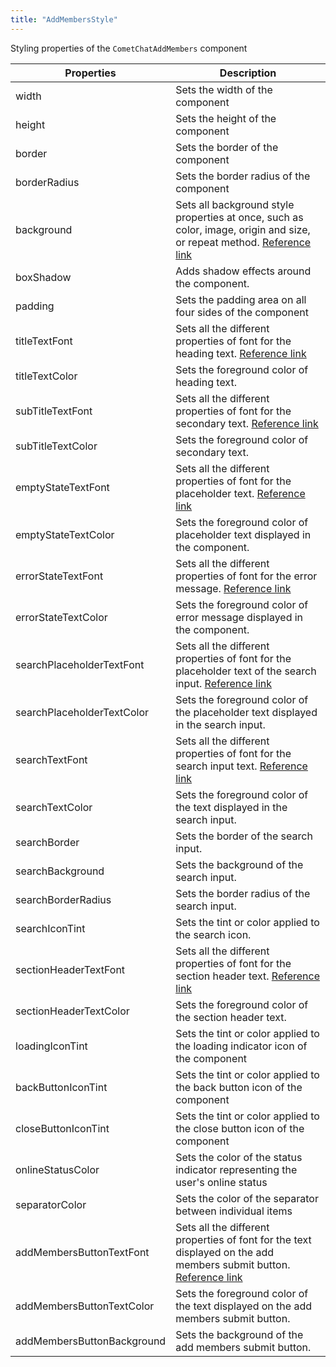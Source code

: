 ```yaml
---
title: "AddMembersStyle"
---
```


Styling properties of the `CometChatAddMembers` component

| Properties                 | Description                                                                                                                                                                          |
| -------------------------- | ------------------------------------------------------------------------------------------------------------------------------------------------------------------------------------ |
| width                      | Sets the width of the component                                                                                                                                                      |
| height                     | Sets the height of the component                                                                                                                                                     |
| border                     | Sets the border of the component                                                                                                                                                     |
| borderRadius               | Sets the border radius of the component                                                                                                                                              |
| background                 | Sets all background style properties at once, such as color, image, origin and size, or repeat method. [Reference link](https://developer.mozilla.org/en-US/docs/Web/CSS/background) |
| boxShadow                  | Adds shadow effects around the component.                                                                                                                                            |
| padding                    | Sets the padding area on all four sides of the component                                                                                                                             |
| titleTextFont              | Sets all the different properties of font for the heading text. [Reference link](https://developer.mozilla.org/en-US/docs/Web/CSS/font)                                              |
| titleTextColor             | Sets the foreground color of heading text.                                                                                                                                           |
| subTitleTextFont           | Sets all the different properties of font for the secondary text. [Reference link](https://developer.mozilla.org/en-US/docs/Web/CSS/font)                                            |
| subTitleTextColor          | Sets the foreground color of secondary text.                                                                                                                                         |
| emptyStateTextFont         | Sets all the different properties of font for the placeholder text. [Reference link](https://developer.mozilla.org/en-US/docs/Web/CSS/font)                                          |
| emptyStateTextColor        | Sets the foreground color of placeholder text displayed in the component.                                                                                                            |
| errorStateTextFont         | Sets all the different properties of font for the error message. [Reference link](https://developer.mozilla.org/en-US/docs/Web/CSS/font)                                             |
| errorStateTextColor        | Sets the foreground color of error message displayed in the component.                                                                                                               |
| searchPlaceholderTextFont  | Sets all the different properties of font for the placeholder text of the search input. [Reference link](https://developer.mozilla.org/en-US/docs/Web/CSS/font)                      |
| searchPlaceholderTextColor | Sets the foreground color of the placeholder text displayed in the search input.                                                                                                     |
| searchTextFont             | Sets all the different properties of font for the search input text. [Reference link](https://developer.mozilla.org/en-US/docs/Web/CSS/font)                                         |
| searchTextColor            | Sets the foreground color of the text displayed in the search input.                                                                                                                 |
| searchBorder               | Sets the border of the search input.                                                                                                                                                 |
| searchBackground           | Sets the background of the search input.                                                                                                                                             |
| searchBorderRadius         | Sets the border radius of the search input.                                                                                                                                          |
| searchIconTint             | Sets the tint or color applied to the search icon.                                                                                                                                   |
| sectionHeaderTextFont      | Sets all the different properties of font for the section header text. [Reference link](https://developer.mozilla.org/en-US/docs/Web/CSS/font)                                       |
| sectionHeaderTextColor     | Sets the foreground color of the section header text.                                                                                                                                |
| loadingIconTint            | Sets the tint or color applied to the loading indicator icon of the component                                                                                                        |
| backButtonIconTint         | Sets the tint or color applied to the back button icon of the component                                                                                                              |
| closeButtonIconTint        | Sets the tint or color applied to the close button icon of the component                                                                                                             |
| onlineStatusColor          | Sets the color of the status indicator representing the user's online status                                                                                                         |
| separatorColor             | Sets the color of the separator between individual items                                                                                                                             |
| addMembersButtonTextFont   | Sets all the different properties of font for the text displayed on the add members submit button. [Reference link](https://developer.mozilla.org/en-US/docs/Web/CSS/font)           |
| addMembersButtonTextColor  | Sets the foreground color of the text displayed on the add members submit button.                                                                                                    |
| addMembersButtonBackground | Sets the background of the add members submit button.                                                                                                                                |
